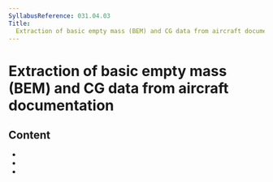 ```yaml
---
SyllabusReference: 031.04.03
Title:
  Extraction of basic empty mass (BEM) and CG data from aircraft documentation
---
```


# Extraction of basic empty mass (BEM) and CG data from aircraft documentation

## Content

- <Link href="031.04.03.01" />
- <Link href="031.04.03.02" />
- <Link href="031.04.03.03" />
